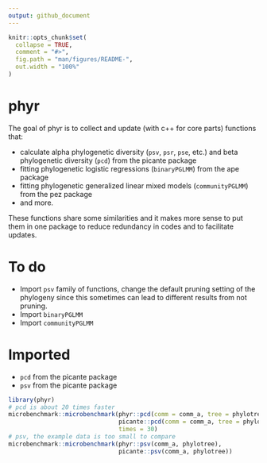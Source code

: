 ```yaml
---
output: github_document
---
```


<!-- README.md is generated from README.Rmd. Please edit that file -->

```r
knitr::opts_chunk$set(
  collapse = TRUE,
  comment = "#>",
  fig.path = "man/figures/README-",
  out.width = "100%"
)
```
# phyr

The goal of phyr is to collect and update (with c++ for core parts) functions that:

- calculate alpha phylogenetic diversity (`psv`, `psr`, `pse`, etc.) and beta phylogenetic diversity (`pcd`) from the picante package
- fitting phylogenetic logistic regressions (`binaryPGLMM`) from the ape package
- fitting phylogenetic generalized linear mixed models (`communityPGLMM`) from the pez package
- and more.

These functions share some similarities and it makes more sense to put them in one package to reduce redundancy in codes and to facilitate updates.

# To do

- Import `psv` family of functions, change the default pruning setting of the phylogeny since this sometimes can lead to different results from not pruning.
- Import `binaryPGLMM`
- Import `communityPGLMM`

# Imported

- `pcd` from the picante package
- `psv` from the picante package

```r
library(phyr)
# pcd is about 20 times faster
microbenchmark::microbenchmark(phyr::pcd(comm = comm_a, tree = phylotree, reps = 1000, verbose = F),
                               picante::pcd(comm = comm_a, tree = phylotree, reps = 1000),
                               times = 30)
# psv, the example data is too small to compare
microbenchmark::microbenchmark(phyr::psv(comm_a, phylotree),
                               picante::psv(comm_a, phylotree))
```

